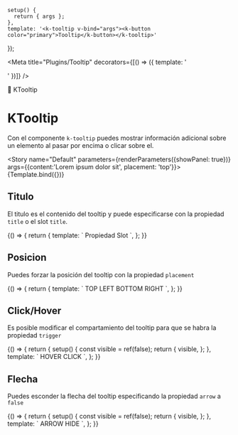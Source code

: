 
    setup() {
      return { args };
    },
    template: '<k-tooltip v-bind="args"><k-button color="primary">Tooltip</k-button></k-tooltip>'
});

<Meta title="Plugins/Tooltip" decorators={[() => ({ template: '<div class="flex items-center justify-center p-10"><story /></div>' })]} />

<SHead image="https://media0.giphy.com/media/dUJxUPSkmZBqE/giphy.gif?cid=ecf05e47bc59lioy7qbcd3hxymndanryn3rqx3dupt1obgzr&rid=giphy.gif&ct=g">💭 KTooltip</SHead>

# KTooltip
Con el componente `k-tooltip` puedes mostrar información adicional sobre un elemento al pasar por encima o clicar sobre el.

<Story name="Default" parameters={renderParameters({showPanel: true})} args={{content:'Lorem ipsum dolor sit', placement: 'top'}}>
  {Template.bind({})}
</Story>

<ArgsTable story="Default" />

## **Titulo**
El titulo es el contenido del tooltip y puede especificarse con la propiedad `title` o el slot `title`.

<Canvas>
  <Story name="Title"  parameters={renderParameters({showPanel: false})}>
    {() => {
      return {
        template: `
          <k-tooltip content="Lorem ipsum dolor sit">
            <k-button class="mr-4">Propiedad</k-button>
          </k-tooltip>
          <k-tooltip>
            <k-button>Slot</k-button>
            <template #content>
              Lorem ipsum dolor sit
            </template>
          </k-tooltip>
        `,
      };
    }}
  </Story>
</Canvas>

## **Posicion**
Puedes forzar la posición del tooltip con la propiedad `placement`

<Canvas>
  <Story name="Placement"  parameters={renderParameters({showPanel: false})}>
    {() => {
      return {
        template: `
          <k-tooltip placement="top" content="Tooltip on top">
            <k-button class="mr-2">TOP</k-button>
          </k-tooltip>
          <k-tooltip placement="left" content="Tooltip on left">
            <k-button class="mr-2">LEFT</k-button>
          </k-tooltip>
          <k-tooltip placement="bottom" content="Tooltip on bottom">
            <k-button class="mr-2">BOTTOM</k-button>
          </k-tooltip>
          <k-tooltip placement="right" content="Tooltip on right">
            <k-button>RIGHT</k-button>
          </k-tooltip>
        `,
      };
    }}
  </Story>
</Canvas>

## **Click/Hover**
Es posible modificar el compartamiento del tooltip para que se habra la propiedad `trigger`

<Canvas>
  <Story name="Method"  parameters={renderParameters({showPanel: false})}>
    {() => {
      return {
        setup() {
          const visible = ref(false);
          return {
            visible,
          };
        },
        template: `
          <k-tooltip trigger="mouseenter" content="Tooltip on hover">
            <k-button class="mr-2">HOVER</k-button>
          </k-tooltip>
          <k-tooltip trigger="click" hide-on-click content="Tooltip on click">
            <k-button class="mr-2">CLICK</k-button>
          </k-tooltip>
        `,
      };
    }}
  </Story>
</Canvas>

## **Flecha**
Puedes esconder la flecha del tooltip especificando la propiedad `arrow` a `false`

<Canvas>
  <Story name="Arrow"  parameters={renderParameters({showPanel: false})}>
    {() => {
      return {
        setup() {
          const visible = ref(false);
          return {
            visible,
          };
        },
        template: `
          <k-tooltip :arrow="false" content="Tooltip witouth arrow">
            <k-button>ARROW HIDE</k-button>
          </k-tooltip>
        `,
      };
    }}
  </Story>
</Canvas>
